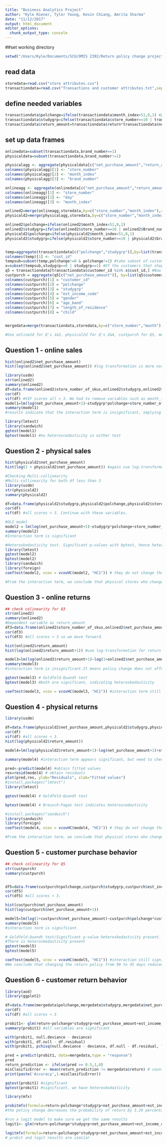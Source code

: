 ```yaml
---
title: "Business Analytics Project"
author: "Kyle Riener, Tyler Young, Kevin Chiang, Amrita Sharma"
date: "11/12/2017"
output: html_document
editor_options: 
  chunk_output_type: console
---
```


##set working directory
```r
setwd("/Users/Kyle/Documents/SCU/OMIS 2392/Return policy change project")
```

## read data
```r
storedata=read.csv("store attributes.csv")
transactiondata=read.csv("Transactions and customer attributes.txt",sep="\t")
```

## define needed variables
```r
transactiondata$polchange=ifelse(transactiondata$month_index<51,0,1) #policy change dummy variable. Before Oct. 1 = 0, after Oct. 1 = 1
transactiondata$studygrp=ifelse(transactiondata$store_number==10 | transactiondata$brand_number==8,0,1) #study group dummy variable. Sister brand = 0, all others = 1.
transactiondata$return_amount=transactiondata$return*transactiondata$net_purchase_amount
```

## set up data frames
```r
onlinedata=subset(transactiondata,brand_number==1)
physicaldata=subset(transactiondata,brand_number!=1)

physicalagg <- aggregate(physicaldata[c("net_purchase_amount","return_amount")], by=list(physicaldata$store_number, physicaldata$month_index,physicaldata$brand_number), sum) #aggregate physical store data by store number and month.  Also include brand number because some stores show up in the transaction data but not in the store data, and we will need brand number later.
colnames(physicalagg)[1] <- "store_number"
colnames(physicalagg)[2] <- "month_index"
colnames(physicalagg)[3] <- "brand_number"

onlineagg <- aggregate(onlinedata[c("net_purchase_amount","return_amount")], by=list(onlinedata$store_number, onlinedata$day,onlinedata$month_index), sum) #aggregate online storedata by store number and day. Also include month index to merge with store data later.
colnames(onlineagg)[1] <- "store_number"
colnames(onlineagg)[2] <- "day"
colnames(onlineagg)[3] <- "month_index"

onlined2=merge(onlineagg,storedata,by=c("store_number","month_index"),all.x=TRUE)
physicald2=merge(physicalagg,storedata,by=c("store_number","month_index"),all.x=TRUE)

onlined2$polchange=ifelse(onlined2$month_index<51,0,1)
onlined2$studygrp=ifelse(onlined2$store_number==10 | onlined2$Brand_number==8,0,1)
physicald2$polchange=ifelse(physicald2$month_index<51,0,1)
physicald2$studygrp=ifelse(physicald2$store_number==10 | physicald2$brand_number==8,0,1)


temp=aggregate(transactiondata[c("polchange","studygrp")],by=list(transactiondata$customer_id),mean) #take average of each customers policy change variable and study group variable.
colnames(temp)[1] <- "cust_id"
tempsub=subset(temp,polchange!=0 & polchange!=1) #take subset of customers that shopped before AND after the policy change.
x=subset(tempsub,studygrp==0 | studygrp==1) #Of the customers that shopped before and after the policy change, take the subset of customers that shopped exclusively at the sister brand or exclusively at non-sister brands
q5 = transactiondata[transactiondata$customer_id %in% x$cust_id,] #Now that we have identified the customers we want for question 5, we limit the transaction data to these customers.
custpurch = aggregate(q5[c("net_purchase_amount")], by=list(q5$customer_id, q5$polchange,q5$studygrp,q5$est_income_code,q5$gender,q5$age_band,q5$length_of_residence,q5$child),sum) #aggregate data by customer ID and policy change dummy variable. We include the other variables in case we need them for control variables in our model. We can do it this way because these extra variables only take one value for each customer, so they will not break up the data.
colnames(custpurch)[1] = "customer_id"
colnames(custpurch)[2] = "polchange"
colnames(custpurch)[3] = "studygrp"
colnames(custpurch)[4] = "est_income_code"
colnames(custpurch)[5] = "gender"
colnames(custpurch)[6] = "age_band"
colnames(custpurch)[7] = "length_of_residence"
colnames(custpurch)[8] = "child"


mergedata=merge(transactiondata,storedata,by=c("store_number","month"),all.x=TRUE)

#Use online2d for Q's 1&3, physical2d for Q's 2&4, custpurch for Q5, mergedata for Q6
```

## Question 1 - online sales
```r
hist(onlined2$net_purchase_amount)
hist(log(onlined2$net_purchase_amount)) #log transformation is more normally distributed, so we will use this as our dependent variable.

library(usdm)
str(onlined2)
summary(onlined2)
df=data.frame(onlined2$store_number_of_skus,onlined2$studygrp,onlined2$polchange)
cor(df)
vif(df) #VIF scores all < 3. We had to remove variables such as month_index and store_average_price because they generated VIF scores > 3.
model1=lm(log(net_purchase_amount+1)~studygrp*polchange+store_number_of_skus,data=onlined2)
summary(model1) 
#results indicate that the interaction term is insignificant, implying that the policy change has no significant impact on online store sales

library(lmtest)
library(sandwich)
gqtest(model1)
bptest(model1) #no heteroscedasticity in either test
```

## Question 2 - physical sales
```r
hist(physicald2$net_purchase_amount)
hist(log(1 + physicald2$net_purchase_amount)) #again use log-transformed data

#Checking Multi-collinearity
#Multi-collinearity for both df less than 3
library(usdm)
str(physicald2)
summary(physicald2)

df=data.frame(physicald2$studygrp,physicald2$polchange,physicald2$store_number_of_skus,physicald2$sa_full_time,physicald2$sa_gender,physicald2$sa_avg_years_of_exp,physicald2$sa_married,physicald2$sa_dependent,physicald2$sales_volume_group)
cor(df)
vif(df) #all scores < 3. Continue with these variables.

#OLS model
model2 = lm(log(net_purchase_amount+1)~studygrp*polchange+store_number_of_skus+sa_full_time+sa_gender+sa_avg_years_of_exp+sa_married+sa_dependent+sales_volume_group, data = physicald2)
summary(model2)
#Interaction term is significant

#Heteroskedasticity test. Significant p-values with bptest, hence heteroskedasticity.
library(lmtest)
gqtest(model2)
bptest(model2)
library(sandwich)
library(foreign)
coeftest(model2, vcov = vcovHC(model2, "HC1")) # they do not change the significance level of any variable.

#From the interaction term, we conclude that physical stores who changed their policy from 90 to 45 days saw a reduction in sales by 6.89% due to the policy change.
```

## Question 3 - online returns
```r
## check colinearity for Q3 
str(onlined2)
summary(onlined2)
#Dependent variable as return_amount
df3=data.frame(onlined2$store_number_of_skus,onlined2$net_purchase_amount,onlined2$studygrp,onlined2$polchange)
cor(df3)
vif(df3) #all scores < 3 so we move forward.

hist(onlined2$return_amount)
hist(log(onlined2$return_amount+1)) #use log-transformation for return amount as well.

model3=lm(log(onlined2$return_amount+1)~log(1+onlined2$net_purchase_amount)+onlined2$store_number_of_skus+onlined2$studygrp*polchange,data=onlined2)
summary(model3)
#interaction term is insignificant.It means policy change does not affect the online return. 

gqtest(model3) # Goldfeld-Quandt test
bptest(model3) #both are significant, indicating heteroskedasticity

coeftest(model3, vcov = vcovHC(model3, "HC1")) #interaction term still insignificant
```

## Question 4 - physical returns
```r
library(usdm)

df=data.frame(physicald2$net_purchase_amount,physicald2$studygrp,physicald2$polchange,physicald2$sa_avg_years_of_exp,physicald2$sa_dependent,physicald2$sa_avg_rate_of_pay,physicald2$sales_volume_group,physicald2$sa_gender)
cor(df)
vif(df) #all scores < 3.
hist(log(physicald2$return_amount))

model4=lm(log(physicald2$return_amount+1)~log(net_purchase_amount+1)+studygrp*polchange+sa_avg_years_of_exp+sa_dependent+sa_avg_rate_of_pay+sales_volume_group+sa_gender,data=physicald2)

summary(model4) #interaction term appears significant, but need to check heteroscedasticity

pred<-predict(model4) #obtain fitted values
res=resid(model4) # obtain residuals
plot(pred,res, ylab="Residuals", xlab="Fitted values") 
#install.packages("lmtest")
library(lmtest)

gqtest(model4) # Goldfeld-Quandt test

bptest(model4) # Breusch-Pagan test indicates heteroscedasticity

#install.packages("sandwich")
library(sandwich)
library(foreign)
coeftest(model4, vcov = vcovHC(model4, "HC1")) # they do not change the significance level of any variable.

#From the interaction term, we conclude that physical stores who changed their policy from 90 to 45 days return saw a reduction in return amount of 42.5% due to the policy change.
```


## Question 5 - customer purchase behavior
```r
## check colinearity for Q5
str(custpurch)
summary(custpurch)


df5=data.frame(custpurch$polchange,custpurch$studygrp,custpurch$est_income_code,custpurch$age_band,custpurch$length_of_residence)
cor(df5)
vif(df5) #all scores < 3.

hist(custpurch$net_purchase_amount)
hist(log(custpurch$net_purchase_amount+1))

model5=lm(log(1+custpurch$net_purchase_amount)~custpurch$polchange*custpurch$studygrp+factor(custpurch$est_income_code)+factor(custpurch$age_band)+custpurch$length_of_residence,data=custpurch)
summary(model5)
#interaction term is significant. 

# Goldfeld-Quandt test/Significant p-value heteroskedasticity present.
#There is heteroskedasticity present
gqtest(model5) 
bptest(model5)

coeftest(model5, vcov = vcovHC(model5, "HC1")) #interaction still significant
#We conclude that changing the return policy from 90 to 45 days reduced the customer net  purchase amount by 17%
```


## Question 6 - customer return behavior
```r
library(aod)
library(ggplot2)

df=data.frame(mergedata$polchange,mergedata$studygrp,mergedata$net_purchase_amount, mergedata$est_income_code,mergedata$age_band)
cor(df)
vif(df) #all scores < 3

probit1<- glm(return~polchange*studygrp+net_purchase_amount+est_income_code+age_band, data=mergedata, family=binomial(link="probit")) 
summary(probit1) #all variables are significant

with(probit1, null.deviance - deviance)
with(probit1, df.null - df.residual)
with(probit1, pchisq(null.deviance - deviance, df.null - df.residual, lower.tail = FALSE)) #significant p-value indicates good model fit

pred = predict(probit1, data=mergedata,type = "response")
pred
return_prediction <- ifelse(pred >= 0.5,1,0) 
misClasificError <- mean(return_prediction != mergedata$return) # count number of wrong classifications
print(paste('Accuracy',1-misClasificError))

gqtest(probit1) #significant
bptest(probit1) #significant, we have heteroskedasticity

library(mfx)

probitmfx(formula=return~polchange*studygrp+net_purchase_amount+est_income_code+age_band, data=mergedata,robust=TRUE) 
#the policy change decreases the probability of return by 3.29 percentage points.

#run a logit model to make sure we get the same results
logit1<- glm(return~polchange*studygrp+net_purchase_amount+est_income_code+age_band, data=mergedata, family="binomial")

logitmfx(formula=return~polchange*studygrp+net_purchase_amount+est_income_code+age_band, data=mergedata,robust=TRUE)
# probit and logit results are similar
```